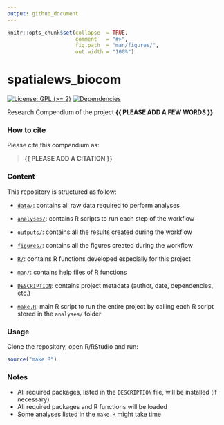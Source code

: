 ```yaml
---
output: github_document
---
```


<!-- README.md is generated from README.Rmd. Please edit that file -->


```r
knitr::opts_chunk$set(collapse  = TRUE,
                      comment   = "#>",
                      fig.path  = "man/figures/",
                      out.width = "100%")
```



# spatialews_biocom


<!-- badges: start -->
[![License: GPL (>= 2)](https://img.shields.io/badge/License-GPL%20%28%3E%3D%202%29-blue.svg)](https://choosealicense.com/licenses/gpl-2.0/)
[![Dependencies](https://img.shields.io/badge/dependencies-2/94-green?style=flat)](#)
<!-- badges: end -->


Research Compendium of the project **{{ PLEASE ADD A FEW WORDS }}**



### How to cite

Please cite this compendium as: 

> **{{ PLEASE ADD A CITATION }}**



### Content

This repository is structured as follow:

- [`data/`](https://github.com/skefi/spatialews_biocom/tree/master/data):
contains all raw data required to perform analyses

- [`analyses/`](https://github.com/skefi/spatialews_biocom/tree/master/analyses/):
contains R scripts to run each step of the workflow

- [`outputs/`](https://github.com/skefi/spatialews_biocom/tree/master/outputs):
contains all the results created during the workflow

- [`figures/`](https://github.com/skefi/spatialews_biocom/tree/master/figures):
contains all the figures created during the workflow

- [`R/`](https://github.com/skefi/spatialews_biocom/tree/master/R):
contains R functions developed especially for this project

- [`man/`](https://github.com/skefi/spatialews_biocom/tree/master/man):
contains help files of R functions

- [`DESCRIPTION`](https://github.com/skefi/spatialews_biocom/tree/master/DESCRIPTION):
contains project metadata (author, date, dependencies, etc.)

- [`make.R`](https://github.com/skefi/spatialews_biocom/tree/master/make.R):
main R script to run the entire project by calling each R script stored in the `analyses/` folder



### Usage

Clone the repository, open R/RStudio and run:

```r
source("make.R")
```



### Notes

- All required packages, listed in the `DESCRIPTION` file, will be installed (if necessary)
- All required packages and R functions will be loaded
- Some analyses listed in the `make.R` might take time
